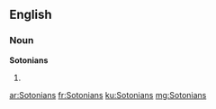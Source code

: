 ==English==

===Noun===
'''Sotonians'''

# {{plural of|[[Sotonian]]}}

[[ar:Sotonians]]
[[fr:Sotonians]]
[[ku:Sotonians]]
[[mg:Sotonians]]